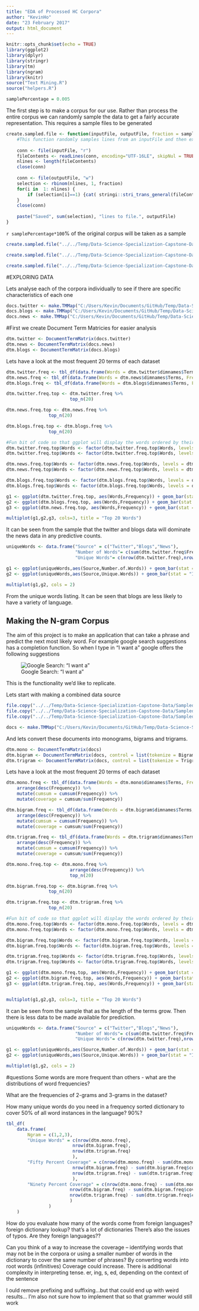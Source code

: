 ```yaml
---
title: "EDA of Processed HC Corpora"
author: "KevinHo"
date: "23 February 2017"
output: html_document
---
```


```r
knitr::opts_chunk$set(echo = TRUE)
library(ggplot2)
library(dplyr)
library(stringr)
library(tm)
library(ngram)
library(knitr)
source("Text Mining.R")
source("helpers.R")
```

```r
samplePercentage = 0.005
```

The first step is to make a corpus for our use. Rather than process the entire corpus we can randomly sample the data to get a fairly accurate representation. This requires a sample files to be generated

```r
create.sampled.file <- function(inputFile, outputFile, fraction = samplePercentage) {
    #This function randomly samples lines from an inputFile and then exports it into an outputFile
    
    conn <- file(inputFile, "r")
    fileContents <- readLines(conn, encoding="UTF-16LE", skipNul = TRUE)
    nlines <- length(fileContents)
    close(conn)
    
    conn <- file(outputFile, "w")
    selection <- rbinom(nlines, 1, fraction)
    for(i in  1: nlines) {
        if (selection[i]==1) {cat( stringi::stri_trans_general(fileContents[i], "latin-ascii"), file=conn, sep = "\n")}
    }
    close(conn)
    
    paste("Saved", sum(selection), "lines to file.", outputFile)
}
```

`r samplePercentage*100`% of the original corpus will be taken as a sample

```r

create.sampled.file("../../Temp/Data-Science-Specialization-Capstone-Data/en_US.news.txt","../../Temp/Data-Science-Specialization-Capstone-Data/Sampled/news/en_US.news_Sampled.txt", fraction = samplePercentage)

create.sampled.file("../../Temp/Data-Science-Specialization-Capstone-Data/en_US.blogs.txt","../../Temp/Data-Science-Specialization-Capstone-Data/Sampled/blogs/en_US.blogs_Sampled.txt", fraction = samplePercentage)

create.sampled.file("../../Temp/Data-Science-Specialization-Capstone-Data/en_US.twitter.txt","../../Temp/Data-Science-Specialization-Capstone-Data/Sampled/twitter/en_US.twitter_Sampled.txt", fraction = samplePercentage)

```

#EXPLORING DATA

Lets analyse each of the corpora individually to see if there are specific characteristics of each one
```r
docs.twitter <- make.TMMap("C:/Users/Kevin/Documents/GitHub/Temp/Data-Science-Specialization-Capstone-Data/Sampled/twitter")
docs.blogs <- make.TMMap("C:/Users/Kevin/Documents/GitHub/Temp/Data-Science-Specialization-Capstone-Data/Sampled/blogs")
docs.news <- make.TMMap("C:/Users/Kevin/Documents/GitHub/Temp/Data-Science-Specialization-Capstone-Data/Sampled/news")

```

#First we create Document Term Matricies for easier analysis

```r
dtm.twitter <- DocumentTermMatrix(docs.twitter)   
dtm.news <- DocumentTermMatrix(docs.news)   
dtm.blogs <- DocumentTermMatrix(docs.blogs)   
```

Lets have a look at the most frequent 20 terms of each dataset
```r
dtm.twitter.freq <- tbl_df(data.frame(Words = dtm.twitter$dimnames$Terms, Frequency = colSums(as.matrix(dtm.twitter))))
dtm.news.freq <- tbl_df(data.frame(Words = dtm.news$dimnames$Terms, Frequency = colSums(as.matrix(dtm.news))))
dtm.blogs.freq <- tbl_df(data.frame(Words = dtm.blogs$dimnames$Terms, Frequency = colSums(as.matrix(dtm.blogs))))

dtm.twitter.freq.top <- dtm.twitter.freq %>%
                        top_n(20)

dtm.news.freq.top <- dtm.news.freq %>%
                top_n(20)

dtm.blogs.freq.top <- dtm.blogs.freq %>%
                top_n(20)

#Fun bit of code so that ggplot will display the words ordered by their value
dtm.twitter.freq.top$Words <- factor(dtm.twitter.freq.top$Words, levels = dtm.twitter.freq.top$Words)
dtm.twitter.freq.top$Words <- factor(dtm.twitter.freq.top$Words, levels = dtm.twitter.freq.top$Words[order(dtm.twitter.freq.top$Frequency)])

dtm.news.freq.top$Words <- factor(dtm.news.freq.top$Words, levels = dtm.news.freq.top$Words)
dtm.news.freq.top$Words <- factor(dtm.news.freq.top$Words, levels = dtm.news.freq.top$Words[order(dtm.news.freq.top$Frequency)])

dtm.blogs.freq.top$Words <- factor(dtm.blogs.freq.top$Words, levels = dtm.blogs.freq.top$Words)
dtm.blogs.freq.top$Words <- factor(dtm.blogs.freq.top$Words, levels = dtm.blogs.freq.top$Words[order(dtm.blogs.freq.top$Frequency)])

g1 <- ggplot(dtm.twitter.freq.top, aes(Words,Frequency)) + geom_bar(stat = "Identity") + coord_flip() + labs(title = "Twitter")
g2 <- ggplot(dtm.blogs.freq.top, aes(Words,Frequency)) + geom_bar(stat = "Identity") + coord_flip() + labs(title = "Blogs")
g3 <- ggplot(dtm.news.freq.top, aes(Words,Frequency)) + geom_bar(stat = "Identity") + coord_flip() + labs(title = "News")

multiplot(g1,g2,g3, cols=3, title = "Top 20 Words")
```

It can be seen from the sample that the twitter and blogs data will dominate the news data in any predictive counts.

```r
uniqueWords <- data.frame("Source" = c("Twitter","Blogs","News"),
                          "Number of Words"= c(sum(dtm.twitter.freq$Frequency),sum(dtm.blogs.freq$Frequency),sum(dtm.news.freq$Frequency)),
                          "Unique Words"= c(nrow(dtm.twitter.freq),nrow(dtm.blogs.freq),nrow(dtm.news.freq)))

g1 <- ggplot(uniqueWords,aes(Source,Number.of.Words)) + geom_bar(stat = "Identity")
g2 <- ggplot(uniqueWords,aes(Source,Unique.Words)) + geom_bar(stat = "Identity")

multiplot(g1,g2, cols = 2)

```

From the unique words listing. It can be seen that blogs are less likely to have a variety of language.

## Making the N-gram Corpus

The aim of this project is to make an application that can take a phrase and predict the next most likely word. For example google search suggestions has a completion function. So when I type in "I want a" google offers the following suggestions


![Google Search: "I want a"](Google Suggestions.png)

This is the functionality we'd like to replicate.


Lets start with making a combined data source

```r
file.copy("../../Temp/Data-Science-Specialization-Capstone-Data/Sampled/news/en_US.news_Sampled.txt","../../Temp/Data-Science-Specialization-Capstone-Data/Sampled/en_US.news_Sampled.txt")
file.copy("../../Temp/Data-Science-Specialization-Capstone-Data/Sampled/blogs/en_US.blogs_Sampled.txt","../../Temp/Data-Science-Specialization-Capstone-Data/Sampled/en_US.blogs_Sampled.txt")
file.copy("../../Temp/Data-Science-Specialization-Capstone-Data/Sampled/twitter/en_US.twitter_Sampled.txt","../../Temp/Data-Science-Specialization-Capstone-Data/Sampled/en_US.twitter_Sampled.txt")

docs <- make.TMMap("C:/Users/Kevin/Documents/GitHub/Temp/Data-Science-Specialization-Capstone-Data/Sampled/")
```


And lets convert these documents into monograms, bigrams and trigrams.


```r
dtm.mono <- DocumentTermMatrix(docs)
dtm.bigram <- DocumentTermMatrix(docs, control = list(tokenize = BigramTokenizer))
dtm.trigram <- DocumentTermMatrix(docs, control = list(tokenize = TrigramTokenizer))
```

Lets have a look at the most frequent 20 terms of each dataset
```r
dtm.mono.freq <- tbl_df(data.frame(Words = dtm.mono$dimnames$Terms, Frequency = colSums(as.matrix(dtm.mono)))) %>% 
    arrange(desc(Frequency)) %>% 
    mutate(cumsum = cumsum(Frequency)) %>%
    mutate(coverage = cumsum/sum(Frequency))

dtm.bigram.freq <- tbl_df(data.frame(Words = dtm.bigram$dimnames$Terms, Frequency = colSums(as.matrix(dtm.bigram)))) %>%                
    arrange(desc(Frequency)) %>% 
    mutate(cumsum = cumsum(Frequency)) %>%
    mutate(coverage = cumsum/sum(Frequency))

dtm.trigram.freq <- tbl_df(data.frame(Words = dtm.trigram$dimnames$Terms, Frequency = colSums(as.matrix(dtm.trigram)))) %>% 
    arrange(desc(Frequency)) %>% 
    mutate(cumsum = cumsum(Frequency)) %>%
    mutate(coverage = cumsum/sum(Frequency))

dtm.mono.freq.top <- dtm.mono.freq %>%
                        arrange(desc(Frequency)) %>%
                        top_n(20)

dtm.bigram.freq.top <- dtm.bigram.freq %>%
                top_n(20)

dtm.trigram.freq.top <- dtm.trigram.freq %>%
                top_n(20)

#Fun bit of code so that ggplot will display the words ordered by their value
dtm.mono.freq.top$Words <- factor(dtm.mono.freq.top$Words, levels = dtm.mono.freq.top$Words)
dtm.mono.freq.top$Words <- factor(dtm.mono.freq.top$Words, levels = dtm.mono.freq.top$Words[order(dtm.mono.freq.top$Frequency)])

dtm.bigram.freq.top$Words <- factor(dtm.bigram.freq.top$Words, levels = dtm.bigram.freq.top$Words)
dtm.bigram.freq.top$Words <- factor(dtm.bigram.freq.top$Words, levels = dtm.bigram.freq.top$Words[order(dtm.bigram.freq.top$Frequency)])

dtm.trigram.freq.top$Words <- factor(dtm.trigram.freq.top$Words, levels = dtm.trigram.freq.top$Words)
dtm.trigram.freq.top$Words <- factor(dtm.trigram.freq.top$Words, levels = dtm.trigram.freq.top$Words[order(dtm.trigram.freq.top$Frequency)])

g1 <- ggplot(dtm.mono.freq.top, aes(Words,Frequency)) + geom_bar(stat = "Identity") + coord_flip() + labs(title = "mono")
g2 <- ggplot(dtm.bigram.freq.top, aes(Words,Frequency)) + geom_bar(stat = "Identity") + coord_flip() + labs(title = "bigram")
g3 <- ggplot(dtm.trigram.freq.top, aes(Words,Frequency)) + geom_bar(stat = "Identity") + coord_flip() + labs(title = "trigram")


multiplot(g1,g2,g3, cols=3, title = "Top 20 Words")
```

It can be seen from the sample that as the length of the terms grow. Then there is less data to be made available for prediction.

```r
uniqueWords <- data.frame("Source" = c("Twitter","Blogs","News"),
                          "Number of Words"= c(sum(dtm.twitter.freq$Frequency),sum(dtm.blogs.freq$Frequency),sum(dtm.news.freq$Frequency)),
                          "Unique Words"= c(nrow(dtm.twitter.freq),nrow(dtm.blogs.freq),nrow(dtm.news.freq)))

g1 <- ggplot(uniqueWords,aes(Source,Number.of.Words)) + geom_bar(stat = "Identity")
g2 <- ggplot(uniqueWords,aes(Source,Unique.Words)) + geom_bar(stat = "Identity")

multiplot(g1,g2, cols = 2)

```



#questions
Some words are more frequent than others - what are the distributions of word frequencies?

What are the frequencies of 2-grams and 3-grams in the dataset?

How many unique words do you need in a frequency sorted dictionary to cover 50% of all word instances in the language? 90%?
```r

tbl_df(
    data.frame(
        Ngram = c(1,2,3), 
        "Unique Words" = c(nrow(dtm.mono.freq), 
                         nrow(dtm.bigram.freq),
                         nrow(dtm.trigram.freq)
                         ), 
        "Fifty Percent Coverage" = c(nrow(dtm.mono.freq) - sum(dtm.mono.freq$coverage>.5),
                         nrow(dtm.bigram.freq) - sum(dtm.bigram.freq$coverage>.5),
                         nrow(dtm.trigram.freq) - sum(dtm.trigram.freq$coverage>.5)
                         ),
        "Ninety Percent Coverage" = c(nrow(dtm.mono.freq) - sum(dtm.mono.freq$coverage>.9),
                        nrow(dtm.bigram.freq) - sum(dtm.bigram.freq$coverage>.9),
                        nrow(dtm.trigram.freq) - sum(dtm.trigram.freq$coverage>.9)
                        )
                )
    )

```

How do you evaluate how many of the words come from foreign languages?
foreign dictionary lookup? that's a lot of dictionaries
There's also the issues of typos. Are they foreign languages??

Can you think of a way to increase the coverage -- identifying words that may not be in the corpora or using a smaller number of words in the dictionary to cover the same number of phrases?
By converting words into root words (infinitives) Coverage could increase. There is additional complexity in interpreting tense. er, ing, s, ed, depending on the context of the sentence

I ould remove prefixing and suffixing...but that could end up with weird results... I'm also not sure how to implement that so that grammer would still work
